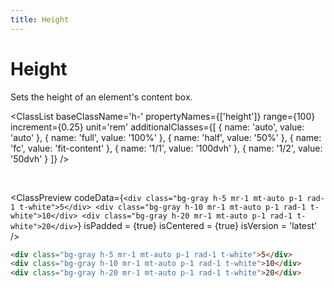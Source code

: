 ```yaml
---
title: Height
---
```



# Height

Sets the height of an element's content box.

<ClassList 
  baseClassName='h-' 
  propertyNames={['height']} 
  range={100} 
  increment={0.25} 
  unit='rem' 
  additionalClasses={[
    { name: 'auto', value: 'auto' },
    { name: 'full', value: '100%' },
    { name: 'half', value: '50%' },
    { name: 'fc', value: 'fit-content' },
    { name: '1/1', value: '100dvh' },
    { name: '1/2', value: '50dvh' }
  ]} 
/>

<br />

<ClassPreview
  codeData={`
    <div class="bg-gray h-5 mr-1 mt-auto p-1 rad-1 t-white">5</div>
    <div class="bg-gray h-10 mr-1 mt-auto p-1 rad-1 t-white">10</div>
    <div class="bg-gray h-20 mr-1 mt-auto p-1 rad-1 t-white">20</div>
  `}
  isPadded = {true}
  isCentered = {true}
  isVersion = 'latest'
/>

```html
<div class="bg-gray h-5 mr-1 mt-auto p-1 rad-1 t-white">5</div>
<div class="bg-gray h-10 mr-1 mt-auto p-1 rad-1 t-white">10</div>
<div class="bg-gray h-20 mr-1 mt-auto p-1 rad-1 t-white">20</div>
```